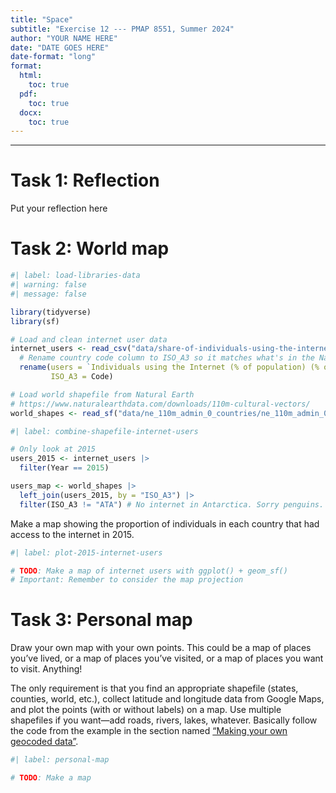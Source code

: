 ```yaml
---
title: "Space"
subtitle: "Exercise 12 --- PMAP 8551, Summer 2024"
author: "YOUR NAME HERE"
date: "DATE GOES HERE"
date-format: "long"
format:
  html:
    toc: true
  pdf:
    toc: true
  docx:
    toc: true
---
```


---

# Task 1: Reflection

Put your reflection here


# Task 2: World map

```r
#| label: load-libraries-data
#| warning: false
#| message: false

library(tidyverse)
library(sf)

# Load and clean internet user data
internet_users <- read_csv("data/share-of-individuals-using-the-internet-1990-2015.csv") |>
  # Rename country code column to ISO_A3 so it matches what's in the Natural Earth shapefile
  rename(users = `Individuals using the Internet (% of population) (% of population)`,
         ISO_A3 = Code)

# Load world shapefile from Natural Earth
# https://www.naturalearthdata.com/downloads/110m-cultural-vectors/
world_shapes <- read_sf("data/ne_110m_admin_0_countries/ne_110m_admin_0_countries.shp")
```

```r
#| label: combine-shapefile-internet-users

# Only look at 2015
users_2015 <- internet_users |>
  filter(Year == 2015)

users_map <- world_shapes |>
  left_join(users_2015, by = "ISO_A3") |>
  filter(ISO_A3 != "ATA") # No internet in Antarctica. Sorry penguins.
```

Make a map showing the proportion of individuals in each country that had access to the internet in 2015.

```r
#| label: plot-2015-internet-users

# TODO: Make a map of internet users with ggplot() + geom_sf()
# Important: Remember to consider the map projection
```


# Task 3: Personal map

Draw your own map with your own points. This could be a map of places you've lived, or a map of places you've visited, or a map of places you want to visit. Anything!

The only requirement is that you find an appropriate shapefile (states, counties, world, etc.), collect latitude and longitude data from Google Maps, and plot the points (with or without labels) on a map. Use multiple shapefiles if you want—add roads, rivers, lakes, whatever. Basically follow the code from the example in the section named ["Making your own geocoded data"](https://datavizs24.classes.andrewheiss.com/example/12-example.html#making-your-own-geocoded-data).

```r
#| label: personal-map

# TODO: Make a map
```
